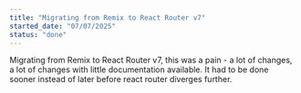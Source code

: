 ```yaml
---
title: "Migrating from Remix to React Router v7"
started_date: "07/07/2025"
status: "done"
---
```


Migrating from Remix to React Router v7, this was a pain - a lot of changes, a lot of changes with little documentation available. It had to be done sooner instead of later before react router diverges further. 